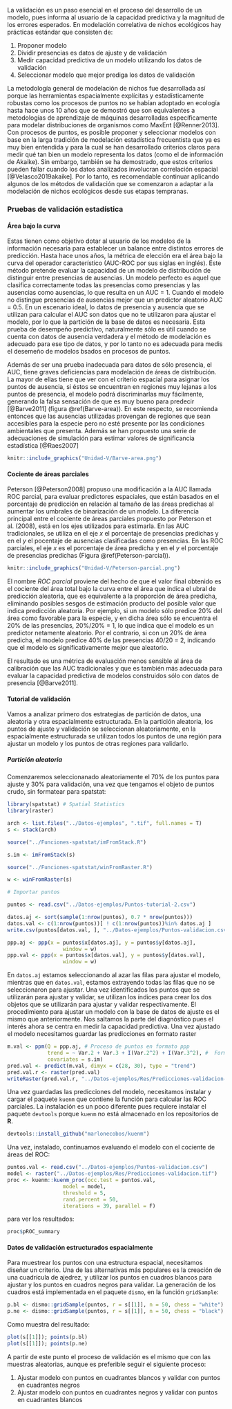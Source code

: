 La validación es un paso esencial en el proceso del desarrollo de un modelo, pues informa al usuario de la capacidad predictiva y la magnitud de los errores esperados. En modelación correlativa de nichos ecológicos hay prácticas estándar que consisten de:

1. Proponer modelo
2. Dividir presencias es datos de ajuste y de validación
3. Medir capacidad predictiva de un modelo utilizando los datos de validación
4. Seleccionar modelo que mejor prediga los datos de validación

La metodología general de modelación de nichos fue desarrollada así porque las herramientas espacialmente explícitas y estadísticamente robustas como los procesos de puntos no se habían adoptado en ecología hasta hace unos 10 años que se demostró que son equivalentes a metodologías de aprendizaje de máquinas desarrolladas específicamente para modelar distribuciones de organismos como MaxEnt [@Renner2013]. Con procesos de puntos, es posible proponer y seleccionar modelos con base en la larga tradición de modelación estadística frecuentista que ya es muy bien entendida y para la cual se han desarrollado criterios claros para medir qué tan bien un modelo representa los datos (como el de información de Akaike). Sin embargo, también se ha demostrado, que estos criterios pueden fallar cuando los datos analizados involucran correlación espacial [@Velasco2019akaike]. Por lo tanto, es recomendable continuar aplicando algunos de los métodos de validación que se comenzaron a adaptar a la modelación de nichos ecológicos desde sus etapas tempranas.

### Pruebas de validación estadística

#### Área bajo la curva

Estas tienen como objetivo dotar al usuario de los modelos de la información necesaria para establecer un balance entre distintos errores de predicción. Hasta hace unos años, la métrica de elección era el área bajo la curva del operador característico (AUC-ROC por sus siglas en inglés). Este método pretende evaluar la capacidad de un modelo de distribución de distinguir entre presencias de ausencias. Un modelo perfecto es aquel que clasifica correctamente todas las presencias como presencias y las ausencias como ausencias, lo que resulta en un AUC = 1. Cuando el modelo no distingue presencias de ausencias mejor que un predictor aleatorio AUC = 0.5. En un escenario ideal, lo datos de presencia y ausencia que se utilizan para calcular el AUC son datos que no te utilizaron para ajustar el modelo, por lo que la partición de la base de datos es necesaria. Esta prueba de desempeño predictivo, naturalmente sólo es útil cuando se cuenta con datos de ausencia verdadera y el método de modelación es adecuado para ese tipo de datos, y por lo tanto no es adecuada para medis el desemeño de modelos bsados en procesos de puntos.

Además de ser una prueba inadecuada para datos de sólo presencia, el AUC, tiene graves deficiencias para modelación de áreas de distribución. La mayor de ellas tiene que ver con el criterio espacial para asignar los puntos de ausencia, si éstos se encuentran en regiones muy lejanas a los puntos de presencia, el modelo podrá discriminarlas muy fácilmente, generando la falsa sensación de que es muy bueno para predecir [@Barve2011] (figura \@ref(Barve-area)). En este respecto, se recomienda entonces que las ausencias utilizadas provengan de regiones que sean accesibles para la especie pero no esté presente por las condiciones ambientales que presenta. Además se han propuesto una serie de adecuaciones de simulación para estimar valores de significancia estadística [@Raes2007]

```r
knitr::include_graphics("Unidad-V/Barve-area.png")
```

#### Cociente de áreas parciales

Peterson [@Peterson2008] propuso una modificación a la AUC llamada ROC parcial, para evaluar predictores espaciales, que están basados en el porcentaje de predicción en relación al tamaño de las áreas predichas al aumentar los umbrales de binarización de un modelo. La diferencia principal entre el cociente de áreas parciales propuesto por Peterson et al. (2008), está en los ejes utilizados para estimarla. En las AUC tradicionales, se utiliza en el eje $x$ el porcentaje de presencias predichas y en el $y$ el pocentaje de ausencias clasificadas como presencias. En las ROC parciales, el eje $x$ es el porcentaje de área predicha y en el $y$ el porcentaje de presencias predichas (Figura \@ref(Peterson-parcial)).

```r
knitr::include_graphics("Unidad-V/Peterson-parcial.png")
```

El nombre *ROC parcial* proviene del hecho de que el valor final obtenido es el cociente del área total bajo la curva entre el área que indica el ubral de predicción aleatoria, que es equivalente a la proporción de área predicha, eliminando posibles sesgos de estimación producto del posible valor que indica predicción aleatoria. Por ejemplo, si un modelo sólo predice 20% del área como favorable para la especie, y en dicha área sólo se encuentra el 20% de las presencias, 20%/20% = 1, lo que indica que el modelo es un predictor netamente aleatorio. Por el contrario, si con un 20% de área predicha, el modelo predice 40% de las presencias 40/20 = 2, indicando que el modelo es significativamente mejor que aleatorio. 

El resultado es una métrica de evaluación menos sensible al área de calibración que las AUC tradicionales y que es también más adecuada para evaluar la capacidad predictiva de modelos construidos sólo con datos de presencia [@Barve2011].

#### Tutorial de validación

Vamos a analizar primero dos estrategias de partición de datos, una aleatoria y otra espacialmente estructurada. En la partición aleatoria, los puntos de ajuste y validación se seleccionan aleatoriamente, en la espacialmente estructurada se utilizan todos los puntos de una región para ajustar un modelo y los puntos de otras regiones para validarlo. 

##### Partición aleatoria

Comenzaremos seleccionanado aleatoriamente el 70% de los puntos para ajuste y 30% para validación, una vez que tengamos el objeto de puntos crudo, sin formatear para spatstat:

```r
library(spatstat) # Spatial Statistics
library(raster)

arch <- list.files("../Datos-ejemplos", ".tif", full.names = T)
s <- stack(arch)

source("../Funciones-spatstat/imFromStack.R")

s.im <- imFromStack(s)

source("../Funciones-spatstat/winFromRaster.R")

w <- winFromRaster(s)

# Importar puntos

puntos <- read.csv("../Datos-ejemplos/Puntos-tutorial-2.csv")
```

```r
datos.aj <- sort(sample(1:nrow(puntos), 0.7 * nrow(puntos)))
datos.val <- c(1:nrow(puntos))[ ! c(1:nrow(puntos))%in% datos.aj ]
write.csv(puntos[datos.val, ], "../Datos-ejemplos/Puntos-validacion.csv", row.names = F)

ppp.aj <- ppp(x = puntos$x[datos.aj], y = puntos$y[datos.aj],
                  window = w)
ppp.val <- ppp(x = puntos$x[datos.val], y = puntos$y[datos.val],
                  window = w)
```

En `datos.aj` estamos seleccionando al azar las filas para ajustar el modelo, mientras que en `datos.val`, estamos extrayendo todas las filas que no se seleccionaron para ajustar. Una vez identificados los puntos que se utilizarán para ajustar y validar, se utilizan los índices para crear los dos objetos que se utilizarán para ajustar y validar respectivamente. El procedimiento para ajustar un modelo con la base de datos de ajuste es el mismo que anteriormente. Nos saltamos la parte del diagnóstico pues el interés ahora se centra en medir la capacidad predictiva. Una vez ajustado el modelo necesitamos guardar las predicciones en formato raster

```r
m.val <- ppm(Q = ppp.aj, # Proceso de puntos en formato ppp
             trend = ~ Var.2 + Var.3 + I(Var.2^2) + I(Var.3^2), #  Formula del modelo seleccionado     
             covariates = s.im)
pred.val <- predict(m.val, dimyx = c(28, 30), type = "trend")
pred.val.r <- raster(pred.val)
writeRaster(pred.val.r, "../Datos-ejemplos/Res/Predicciones-validacion-aleat", "GTiff", overwrite = T)
```

Una vez guardadas las predicciones del modelo, necesitamos instalar y cargar el paquete `kuenm` que contiene la función para calcular las ROC parciales. La instalación es un poco diferente pues requiere instalar el paquete `devtools` porque `kuenm` no está almacenado en los repositorios de **R**.

```r
devtools::install_github("marlonecobos/kuenm")
```

Una vez, instalado, continuamos evaluando el modelo con el cociente de áreas del ROC:

```r
puntos.val <- read.csv("../Datos-ejemplos/Puntos-validacion.csv")
model <- raster("../Datos-ejemplos/Res/Predicciones-validacion.tif")
proc <- kuenm::kuenm_proc(occ.test = puntos.val,
                  model = model,
                  threshold = 5,
                  rand.percent = 50,
                  iterations = 39, parallel = F)
```

para ver los resultados:

```r
proc$pROC_summary
```

#### Datos de validación estructurados espacialmente

Para muestrear los puntos con una estructura espacial, necesitamos diseñar un criterio. Una de las alternativas más populares es la creación de una cuadrícula de ajedrez, y utilizar los puntos en cuadros blancos para ajustar y los puntos en cuadros negros para validar. La generación de los cuadros está implementada en el paquete `dismo`, en la función `gridSample`:

```r
p.bl <- dismo::gridSample(puntos, r = s[[1]], n = 50, chess = "white")
p.ne <- dismo::gridSample(puntos, r = s[[1]], n = 50, chess = "black")
```

Como muestra del resultado:

```r
plot(s[[1]]); points(p.bl)
plot(s[[1]]); points(p.ne)
```

A partir de este punto el proceso de validación es el mismo que con las muestras aleatorias, aunque es preferible seguir el siguiente proceso:

1. Ajustar modelo con puntos en cuadrantes blancos y validar con puntos en cuadrantes negros
2. Ajustar modelo con puntos en cuadrantes negros y validar con puntos en cuadrantes blancos
